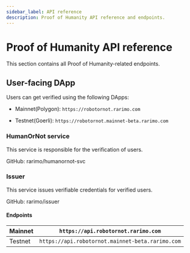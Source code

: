 ```yaml
---
sidebar_label: API reference
description: Proof of Humanity API reference and endpoints.
---
```



# Proof of Humanity API reference

This section contains all Proof of Humanity-related endpoints.

## User-facing DApp

Users can get verified using the following DApps:

- Mainnet(Polygon): <OutLink href="https://robotornot.rarimo.com">`https://robotornot.rarimo.com`</OutLink>

- Testnet(Goerli): <OutLink href="https://robotornot.mainnet-beta.rarimo.com">`https://robotornot.mainnet-beta.rarimo.com`</OutLink>


### HumanOrNot service

This service is responsible for the verification of users.

GitHub: <OutLink href="https://github.com/rarimo/humanornot-svc">rarimo/humanornot-svc</OutLink>

<!-- TODO: add docs -->

### Issuer

This service issues verifiable credentials for verified users.

GitHub: <OutLink href="https://github.com/rarimo/issuer">rarimo/issuer</OutLink>

<!-- TODO: add docs -->

#### Endpoints

| Mainnet | <OutLink href="https://api.robotornot.rarimo.com">`https://api.robotornot.rarimo.com`</OutLink> |
| ------- | ---------------------------------------------- |
| Testnet | <OutLink href="https://api.robotornot.mainnet-beta.rarimo.com">`https://api.robotornot.mainnet-beta.rarimo.com`</OutLink> |
